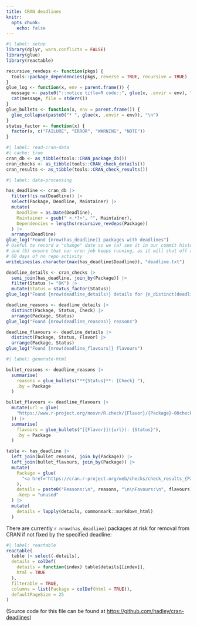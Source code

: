 ```yaml
---
title: CRAN deadlines
knitr:
  opts_chunk: 
    echo: false
---
```


```r
#| label: setup
library(dplyr, warn.conflicts = FALSE)
library(glue)
library(reactable)

recursive_revdeps <- function(pkgs) {
  tools::package_dependencies(pkgs, reverse = TRUE, recursive = TRUE)
}
glue_log <- function(x, env = parent.frame()) {
  message <- paste0("::notice title=R code::", glue(x, .envir = env), "\n")
  cat(message, file = stderr())
}
glue_bullets <- function(x, env = parent.frame()) {
  glue_collapse(paste0("* ", glue(x, .envir = env)), "\n")
}
status_factor <- function(x) {
  factor(x, c("FAILURE", "ERROR", "WARNING", "NOTE"))
}
```

```r
#| label: read-cran-data
#| cache: true
cran_db <- as_tibble(tools::CRAN_package_db())
cran_checks <- as_tibble(tools::CRAN_check_details())
cran_results <- as_tibble(tools::CRAN_check_results())
```

```r
#| label: data-processing

has_deadline <- cran_db |> 
  filter(!is.na(Deadline)) |> 
  select(Package, Deadline, Maintainer) |> 
  mutate(
    Deadline = as.Date(Deadline),
    Maintainer = gsub(" <.*?>", "", Maintainer),
    Dependencies = lengths(recursive_revdeps(Package))
  ) |>
  arrange(Deadline)
glue_log("Found {nrow(has_deadline)} packages with deadlines")
# Useful to record a "change" date so we (a) see it in our commit history
# and (b) ensure that our cron job keeps running, as it will shut off after
# 60 days of no repo activity
writeLines(as.character(max(has_deadline$Deadline)), "deadline.txt")

deadline_details <- cran_checks |>
  semi_join(has_deadline, join_by(Package)) |>
  filter(Status != "OK") |>
  mutate(Status = status_factor(Status))
glue_log("Found {nrow(deadline_details)} details for {n_distinct(deadline_details$Package)} packages")

deadline_reasons <- deadline_details |>
  distinct(Package, Status, Check) |>
  arrange(Package, Status)
glue_log("Found {nrow(deadline_reasons)} reasons")

deadline_flavours <- deadline_details |>
  distinct(Package, Status, Flavor) |>
  arrange(Package, Status)
glue_log("Found {nrow(deadline_flavours)} flavours")
```

```r
#| label: generate-html

bullet_reasons <- deadline_reasons |> 
  summarise(
    reasons = glue_bullets("**{Status}**: {Check} "),
    .by = Package
  )

bullet_flavours <- deadline_flavours |> 
  mutate(url = glue(
    "https://www.r-project.org/nosvn/R.check/{Flavor}/{Package}-00check.html"
  )) |>
  summarise(
    flavours = glue_bullets("[{Flavor}]({url}): {Status}"),
    .by = Package
  )

table <- has_deadline |>
  left_join(bullet_reasons, join_by(Package)) |>
  left_join(bullet_flavours, join_by(Package)) |>
  mutate(
    Package = glue(
      "<a href='https://cran.r-project.org/web/checks/check_results_{Package}.html'>{Package}</a>"
    ),
    details = paste0("Reasons:\n", reasons, "\n\nFavours:\n", flavours),
    .keep = "unused"
  ) |>
  mutate(
    details = lapply(details, commonmark::markdown_html) 
  )
```

There are currently `r nrow(has_deadline)` packages at risk for removal from CRAN if not fixed by the specified deadline:

```r
#| label: reactable
reactable(
  table |> select(-details),
  details = colDef(
    details = function(index) table$details[[index]],
    html = TRUE
  ),
  filterable = TRUE, 
  columns = list(Package = colDef(html = TRUE)),
  defaultPageSize = 25
)
```

(Source code for this file can be found at <https://github.com/hadley/cran-deadlines>)
